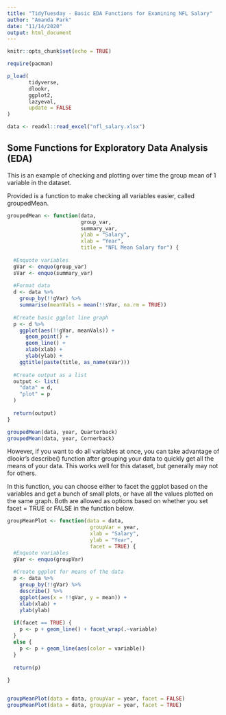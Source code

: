 ```yaml
---
title: "TidyTuesday - Basic EDA Functions for Examining NFL Salary"
author: "Amanda Park"
date: "11/14/2020"
output: html_document
---
```


```r
knitr::opts_chunk$set(echo = TRUE)

require(pacman)

p_load(
       tidyverse,
       dlookr,
       ggplot2,
       lazyeval,
       update = FALSE
)

data <- readxl::read_excel("nfl_salary.xlsx")
```

## Some Functions for Exploratory Data Analysis (EDA)

This is an example of checking and plotting over time the group mean of 1 variable in the dataset. 

Provided is a function to make checking all variables easier, called groupedMean.

```r

groupedMean <- function(data, 
                        group_var, 
                        summary_var,
                        ylab = "Salary",
                        xlab = "Year",
                        title = "NFL Mean Salary for") {
  
  #Enquote variables
  gVar <- enquo(group_var)
  sVar <- enquo(summary_var)
  
  #Format data
  d <- data %>%
    group_by(!!gVar) %>%
    summarise(meanVals = mean(!!sVar, na.rm = TRUE))
  
  #Create basic ggplot line graph
  p <- d %>%
    ggplot(aes(!!gVar, meanVals)) +
      geom_point() +
      geom_line() +
      xlab(xlab) +
      ylab(ylab) +
    ggtitle(paste(title, as_name(sVar)))
  
  #Create output as a list
  output <- list(
    "data" = d,
    "plot" = p
  )
  
  return(output)
}

groupedMean(data, year, Quarterback)
groupedMean(data, year, Cornerback)

```

However, if you want to do all variables at once, you can take advantage of dlookr's describe() function after grouping your data to quickly get all the means of your data. This works well for this dataset, but generally may not for others.

In this function, you can choose either to facet the ggplot based on the variables and get a bunch of small plots, or have all the values plotted on the same graph. Both are allowed as options based on whether you set facet = TRUE or FALSE in the function below.

```r

groupMeanPlot <- function(data = data,
                           groupVar = year,
                           xlab = "Salary",
                           ylab = "Year",
                           facet = TRUE) {
  #Enquote variables
  gVar <- enquo(groupVar)
  
  #Create ggplot for means of the data
  p <- data %>%
    group_by(!!gVar) %>%
    describe() %>%
    ggplot(aes(x = !!gVar, y = mean)) +
    xlab(xlab) +
    ylab(ylab)
  
  if(facet == TRUE) {
    p <- p + geom_line() + facet_wrap(.~variable)
  }
  else {
    p <- p + geom_line(aes(color = variable))
  }
  
  return(p)
  
}


groupMeanPlot(data = data, groupVar = year, facet = FALSE)
groupMeanPlot(data = data, groupVar = year, facet = TRUE)
```